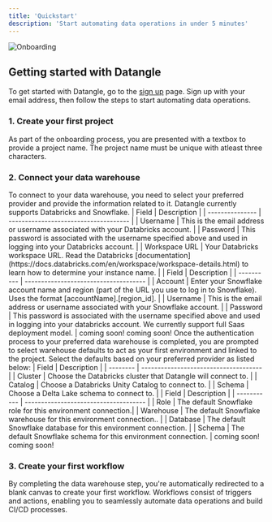 ```yaml
---
title: 'Quickstart'
description: 'Start automating data operations in under 5 minutes'
---
```

<img
  src="/images/onboarding.png"
  alt="Onboarding"
/>

## Getting started with Datangle

To get started with Datangle, go to the [sign up](https://app.datangle.io/signup) page. Sign up with your email address, then follow the steps to start automating data operations.

### 1. Create your first project

<AccordionGroup>
  <Accordion icon="folder" title="Choose a project name">
    As part of the onboarding process, you are presented with a textbox to provide a project name. The project name must be unique with atleast three characters. 
  </Accordion>
</AccordionGroup>

### 2. Connect your data warehouse

<AccordionGroup>

<Accordion icon="message-bot" title="Authenticate with data warehouse credentials">
  To connect to your data warehouse, you need to select your preferred provider and provide the information related to it. Datangle currently supports Databricks and Snowflake.
  <Tabs>
  <Tab title="Databricks">
    | Field           | Description                           |
    | --------------- | ------------------------------------- |
    | Username        | This is the email address or username associated with your Databricks account. |
    | Password        | This password is associated with the username specified above and used in logging into your Databricks account. |
    | Workspace URL   | Your Databricks workspace URL. Read the Databricks [documentation](https://docs.databricks.com/en/workspace/workspace-details.html) to learn how to determine your instance name. |

  </Tab>
  <Tab title="Snowflake">
    | Field      | Description                           |
    | ---------- | ------------------------------------- |
    | Account    | Enter your Snowflake account name and region (part of the URL you use to log in to Snowflake). Uses the format [accountName].[region_id]. |
    | Username   | This is the email address or username associated with your Snowflake account. |
    | Password   | This password is associated with the username specified above and used in logging into your databricks account. We currently support full Saas deployment model. |
  </Tab>
  <Tab title="Amazon Redshift">
    coming soon!
  </Tab>
  <Tab title="Google Big Query">
    coming soon!
  </Tab>
</Tabs>

</Accordion>
<Accordion icon="rocket" title="Choose warehouse defaults">
  Once the authentication process to your preferred data warehouse is completed, you are prompted to select warehouse defaults to act as your first environment and linked to the project. Select the defaults based on your preferred provider as listed below:

  <Tabs>
  <Tab title="Databricks">
    | Field    | Description                           |
    | -------- | ------------------------------------- |
    | Cluster  | Choose the Databricks cluster that Datangle will connect to. |
    | Catalog  | Choose a Databricks Unity Catalog to connect to. |
    | Schema   | Choose a Delta Lake schema to connect to. |

  </Tab>
  <Tab title="Snowflake">
    | Field       | Description                           |
    | ----------- | ------------------------------------- |
    | Role        | The default Snowflake role for this environment connection.|
    | Warehouse   | The default Snowflake warehouse for this environment connection.. |
    | Database    | The default Snowflake database for this environment connection. |
    | Schema      | The default Snowflake schema for this environment connection. |
  </Tab>
  <Tab title="Amazon Redshift">
    coming soon!
  </Tab>
  <Tab title="Google Big Query">
    coming soon!
  </Tab>
</Tabs>
  
</Accordion>

</AccordionGroup>

### 3. Create your first workflow

<AccordionGroup>
  <Accordion icon="bolt-lightning" title="Workflow canvas">
    By completing the data warehouse step, you're automatically redirected to a blank canvas to create your first workflow. Workflows consist of triggers and actions, enabling you to seamlessly automate data operations and build CI/CD processes.
  </Accordion>
</AccordionGroup>

